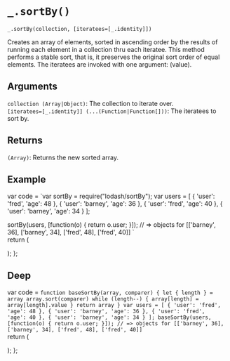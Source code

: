 # `_.sortBy()`

`_.sortBy(collection, [iteratees=[_.identity]])`

Creates an array of elements, sorted in ascending order by the results of running each element in a collection thru each iteratee. This method performs a stable sort, that is, it preserves the original sort order of equal elements. The iteratees are invoked with one argument: (value).

## Arguments
`collection (Array|Object)`: The collection to iterate over.  
`[iteratees=[_.identity]] (...(Function|Function[]))`: The iteratees to sort by.  

## Returns
`(Array)`: Returns the new sorted array.

## Example


var code =  `var sortBy = require("lodash/sortBy");
var users = [
  { 'user': 'fred',   'age': 48 },
  { 'user': 'barney', 'age': 36 },
  { 'user': 'fred',   'age': 40 },
  { 'user': 'barney', 'age': 34 }
];
 
sortBy(users, [function(o) { return o.user; }]);
// => objects for [['barney', 36], ['barney', 34], ['fred', 48], ['fred', 40]]
`   
  return (
    <div>
      <Embed source={code} />
    </div>
  );
};

<Demo/>

## Deep

var code =  `function baseSortBy(array, comparer) {
  let { length } = array
  array.sort(comparer)
  while (length--) {
    array[length] = array[length].value
  }
  return array
}
var users = [
  { 'user': 'fred',   'age': 48 },
  { 'user': 'barney', 'age': 36 },
  { 'user': 'fred',   'age': 40 },
  { 'user': 'barney', 'age': 34 }
];
baseSortBy(users, [function(o) { return o.user; }]);
// => objects for [['barney', 36], ['barney', 34], ['fred', 48], ['fred', 40]]
`   
  return (
    <div>
      <Embed source={code} />
    </div>
  );
};

<DeepDemo/>





